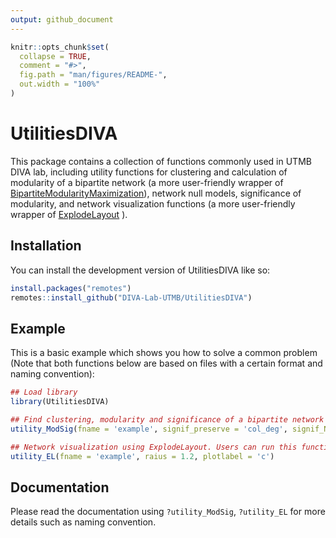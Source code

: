 ---
output: github_document
---

<!-- README.md is generated from README.Rmd. Please edit that file -->

```{r, include = FALSE}
knitr::opts_chunk$set(
  collapse = TRUE,
  comment = "#>",
  fig.path = "man/figures/README-",
  out.width = "100%"
)
```

# UtilitiesDIVA

<!-- badges: start -->
<!-- badges: end -->

This package contains a collection of functions commonly used in UTMB DIVA lab, including utility functions for clustering and calculation of modularity of a bipartite network (a more user-friendly wrapper of [BipartiteModularityMaximization](https://cran.r-project.org/package=BipartiteModularityMaximization)), network null models, significance of modularity, and network visualization functions (a more user-friendly wrapper of [ExplodeLayout](https://cran.r-project.org/package=ExplodeLayout) ).

## Installation

You can install the development version of UtilitiesDIVA like so:

``` r
install.packages("remotes")
remotes::install_github("DIVA-Lab-UTMB/UtilitiesDIVA")
```

## Example

This is a basic example which shows you how to solve a common problem (Note that both functions below are based on files with a certain format and naming convention):

```r
## Load library
library(UtilitiesDIVA)

## Find clustering, modularity and significance of a bipartite network represented as an incidence matrix stored in "example_data.csv". This function should be run only once for each network.
utility_ModSig(fname = 'example', signif_preserve = 'col_deg', signif_N_sample = 1000)

## Network visualization using ExplodeLayout. Users can run this function multiple times for same network to explore different radius.
utility_EL(fname = 'example', raius = 1.2, plotlabel = 'c')
```

## Documentation

Please read the documentation using `?utility_ModSig`, `?utility_EL` for more details such as naming convention.
